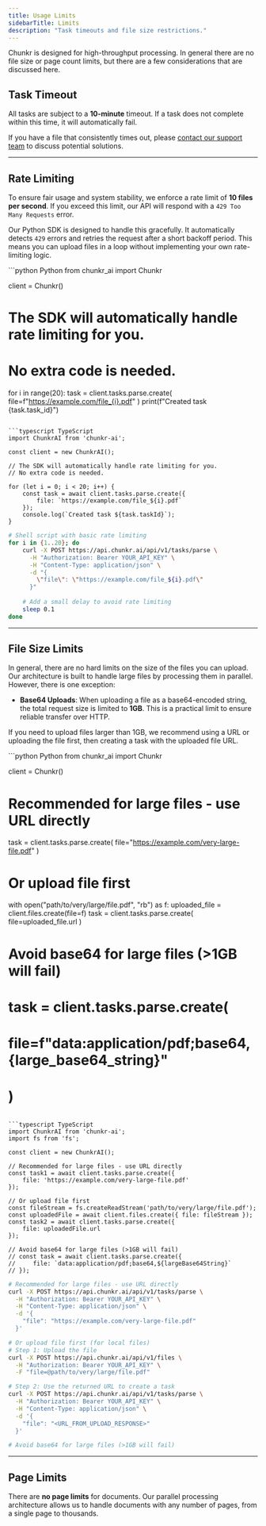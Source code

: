 ```yaml
---
title: Usage Limits
sidebarTitle: Limits
description: "Task timeouts and file size restrictions."
---
```


Chunkr is designed for high-throughput processing. In general there are no file size or page count limits, but there are a few considerations that are discussed here.

## Task Timeout

All tasks are subject to a **10-minute** timeout. If a task does not complete within this time, it will automatically fail.

If you have a file that consistently times out, please [contact our support team](mailto:support@chunkr.ai) to discuss potential solutions.

---

## Rate Limiting

To ensure fair usage and system stability, we enforce a rate limit of **10 files per second**. If you exceed this limit, our API will respond with a `429 Too Many Requests` error.

Our Python SDK is designed to handle this gracefully. It automatically detects `429` errors and retries the request after a short backoff period. This means you can upload files in a loop without implementing your own rate-limiting logic.

<CodeGroup>
```python Python
from chunkr_ai import Chunkr

client = Chunkr()

# The SDK will automatically handle rate limiting for you.
# No extra code is needed.

for i in range(20):
    task = client.tasks.parse.create(
        file=f"https://example.com/file_{i}.pdf"
    )
    print(f"Created task {task.task_id}")
```

```typescript TypeScript
import ChunkrAI from 'chunkr-ai';

const client = new ChunkrAI();

// The SDK will automatically handle rate limiting for you.
// No extra code is needed.

for (let i = 0; i < 20; i++) {
    const task = await client.tasks.parse.create({
        file: `https://example.com/file_${i}.pdf`
    });
    console.log(`Created task ${task.taskId}`);
}
```

```bash cURL
# Shell script with basic rate limiting
for i in {1..20}; do
    curl -X POST https://api.chunkr.ai/api/v1/tasks/parse \
      -H "Authorization: Bearer YOUR_API_KEY" \
      -H "Content-Type: application/json" \
      -d "{
        \"file\": \"https://example.com/file_${i}.pdf\"
      }"
    
    # Add a small delay to avoid rate limiting
    sleep 0.1
done
```
</CodeGroup>

---

## File Size Limits

In general, there are no hard limits on the size of the files you can upload. Our architecture is built to handle large files by processing them in parallel. However, there is one exception:

*   **Base64 Uploads**: When uploading a file as a base64-encoded string, the total request size is limited to **1GB**. This is a practical limit to ensure reliable transfer over HTTP.

If you need to upload files larger than 1GB, we recommend using a URL or uploading the file first, then creating a task with the uploaded file URL.

<CodeGroup>
```python Python
from chunkr_ai import Chunkr

client = Chunkr()

# Recommended for large files - use URL directly
task = client.tasks.parse.create(
    file="https://example.com/very-large-file.pdf"
)

# Or upload file first
with open("path/to/very/large/file.pdf", "rb") as f:
    uploaded_file = client.files.create(file=f)
    task = client.tasks.parse.create(
        file=uploaded_file.url
    )

# Avoid base64 for large files (>1GB will fail)
# task = client.tasks.parse.create(
#     file=f"data:application/pdf;base64,{large_base64_string}"
# )
```

```typescript TypeScript
import ChunkrAI from 'chunkr-ai';
import fs from 'fs';

const client = new ChunkrAI();

// Recommended for large files - use URL directly
const task1 = await client.tasks.parse.create({
    file: 'https://example.com/very-large-file.pdf'
});

// Or upload file first
const fileStream = fs.createReadStream('path/to/very/large/file.pdf');
const uploadedFile = await client.files.create({ file: fileStream });
const task2 = await client.tasks.parse.create({
    file: uploadedFile.url
});

// Avoid base64 for large files (>1GB will fail)
// const task = await client.tasks.parse.create({
//     file: `data:application/pdf;base64,${largeBase64String}`
// });
```

```bash cURL
# Recommended for large files - use URL directly
curl -X POST https://api.chunkr.ai/api/v1/tasks/parse \
  -H "Authorization: Bearer YOUR_API_KEY" \
  -H "Content-Type: application/json" \
  -d '{
    "file": "https://example.com/very-large-file.pdf"
  }'

# Or upload file first (for local files)
# Step 1: Upload the file
curl -X POST https://api.chunkr.ai/api/v1/files \
  -H "Authorization: Bearer YOUR_API_KEY" \
  -F "file=@path/to/very/large/file.pdf"

# Step 2: Use the returned URL to create a task
curl -X POST https://api.chunkr.ai/api/v1/tasks/parse \
  -H "Authorization: Bearer YOUR_API_KEY" \
  -H "Content-Type: application/json" \
  -d '{
    "file": "<URL_FROM_UPLOAD_RESPONSE>"
  }'

# Avoid base64 for large files (>1GB will fail)
```

</CodeGroup>

---

## Page Limits

There are **no page limits** for documents. Our parallel processing architecture allows us to handle documents with any number of pages, from a single page to thousands.
